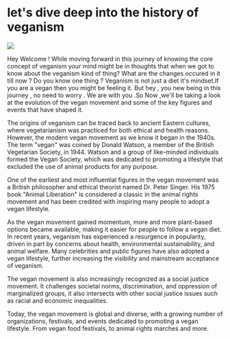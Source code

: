 # let's dive deep into the history of veganism

![](./img_02.jpg/) 

Hey Welcome ! While moving forward in this journey of knowing the core concept of veganism your mind might be in thoughts that when we got to know about the veganism kind of thing? What are the changes occured in it till now ? Do you know one thing ? Veganism is not just a diet it's mindset.If you are a vegan then you might be feeling it. But hey , you new being in this journey , no need to worry . We are with you .So Now ,we'll be taking a look at the evolution of the vegan movement and some of the key figures and events that have shaped it.

The origins of veganism can be traced back to ancient Eastern cultures, where vegetarianism was practiced for both ethical and health reasons. However, the modern vegan movement as we know it began in the 1940s. The term "vegan" was coined by Donald Watson, a member of the British Vegetarian Society, in 1944. Watson and a group of like-minded individuals formed the Vegan Society, which was dedicated to promoting a lifestyle that excluded the use of animal products for any purpose.

One of the earliest and most influential figures in the vegan movement was a British philosopher and ethical theorist named Dr. Peter Singer. His 1975 book "Animal Liberation" is considered a classic in the animal rights movement and has been credited with inspiring many people to adopt a vegan lifestyle.

As the vegan movement gained momentum, more and more plant-based options became available, making it easier for people to follow a vegan diet. In recent years, veganism has experienced a resurgence in popularity, driven in part by concerns about health, environmental sustainability, and animal welfare. Many celebrities and public figures have also adopted a vegan lifestyle, further increasing the visibility and mainstream acceptance of veganism.

The vegan movement is also increasingly recognized as a social justice movement. It challenges societal norms, discrimination, and oppression of marginalized groups, it also intersects with other social justice issues such as racial and economic inequalities.

Today, the vegan movement is global and diverse, with a growing number of organizations, festivals, and events dedicated to promoting a vegan lifestyle. From vegan food festivals, to animal rights marches and more.



